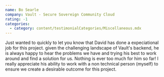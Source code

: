 ```yaml
---
name: Bo Searle
company: Vault - Secure Sovereign Community Cloud
rating: -1
categories:
  - category: content/testimonialCategories/Miscellaneous.mdx
---
```


Just wanted to quickly to let you know that David has done a expeciational job for this project. given the challenging landscape of Vault's backend, he is always happy to hear the problems we have and trying his best to work around and find a solution for us. Nothing is ever too much for him so far! I really appreciate his ability to work with a non technical person (myself) to ensure we create a desirable outcome for this project.
